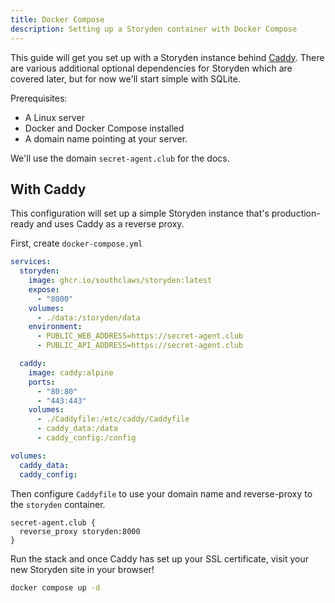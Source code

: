 ```yaml
---
title: Docker Compose
description: Setting up a Storyden container with Docker Compose
---
```


This guide will get you set up with a Storyden instance behind [Caddy](https://caddyserver.com/). There are various additional optional dependencies for Storyden which are covered later, but for now we'll start simple with SQLite.

Prerequisites:

- A Linux server
- Docker and Docker Compose installed
- A domain name pointing at your server.

<Callout>We'll use the domain `secret-agent.club` for the docs.</Callout>

## With Caddy

This configuration will set up a simple Storyden instance that's production-ready and uses Caddy as a reverse proxy.

First, create `docker-compose.yml`

```yaml title="docker-compose.yml"
services:
  storyden:
    image: ghcr.io/southclaws/storyden:latest
    expose:
      - "8000"
    volumes:
      - ./data:/storyden/data
    environment:
      - PUBLIC_WEB_ADDRESS=https://secret-agent.club
      - PUBLIC_API_ADDRESS=https://secret-agent.club

  caddy:
    image: caddy:alpine
    ports:
      - "80:80"
      - "443:443"
    volumes:
      - ./Caddyfile:/etc/caddy/Caddyfile
      - caddy_data:/data
      - caddy_config:/config

volumes:
  caddy_data:
  caddy_config:
```

Then configure `Caddyfile` to use your domain name and reverse-proxy to the `storyden` container.

```nginx title="Caddyfile"
secret-agent.club {
  reverse_proxy storyden:8000
}
```

Run the stack and once Caddy has set up your SSL certificate, visit your new Storyden site in your browser!

```sh
docker compose up -d
```
